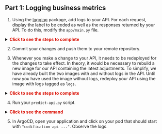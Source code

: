 
:::{.nonincremental}
:::: {.callout-tip collapse="true" icon=false}
## Part 1: Logging business metrics

1. Using the [logging](https://docs.python.org/3/library/logging.html) package, add logs to your API. For each request, display the label to be coded as well as the responses returned by your API. To do this, modify the `app/main.py` file.

<details> 
<summary>
    <font size=\"3\" color=\"darkgreen\"><b>Click to see the steps to complete </b></font> 
</summary>

1. Import the logging package:

```.python
import logging
```

2. Set up your logging configuration before defining your first entry point:

```.python
logging.basicConfig(
    level=logging.INFO,
    format="%(asctime)s - %(levelname)s - %(message)s",
    handlers=[
        logging.FileHandler("log_file.log"),
        logging.StreamHandler(),
    ],
)
```

3. Add the label and the API response to your logs:

```.python
# Logging
logging.info(f"{{'Query': {description}, 'Response': {predictions[0]}}}")
```

</details>

2. Commit your changes and push them to your remote repository.

3. Whenever you make a change to your API, it needs to be redeployed for the changes to take effect. In theory, it would be necessary to rebuild a new image for our API containing the latest adjustments. To simplify, we have already built the two images with and without logs in the API. Until now you have used the image without logs, redeploy your API using the image with logs tagged as `logs`.

<details> 
<summary> 
    <font size=\"3\" color=\"darkgreen\"><b>Click to see the steps to complete </b></font> 
</summary>

1. In the `kubernetes/deployment.yml` file, replace the `no-logs` tag with the `logs` tag:

```.yaml
template:
  metadata:
    labels:
      app: codification-api
  spec:
    containers:
      - name: api
        image: inseefrlab/formation-mlops:logs
        imagePullPolicy: Always
```

2. Commit your changes and push them to your remote repository.

3. Wait 5 minutes for `ArgoCD` to automatically synchronize the changes from your Github repository or force synchronization.

</details>

4. Run your `predict-api.py` script.

<details> 
<summary> 
    <font size=\"3\" color=\"darkgreen\"><b>Click to see the command </b></font> 
</summary>

```shell
python formation-mlops/src/predict-api.py
```
</details>

5. In ArgoCD, open your application and click on your pod that should start with `"codification-api-..."`. Observe the logs.

::::
:::

